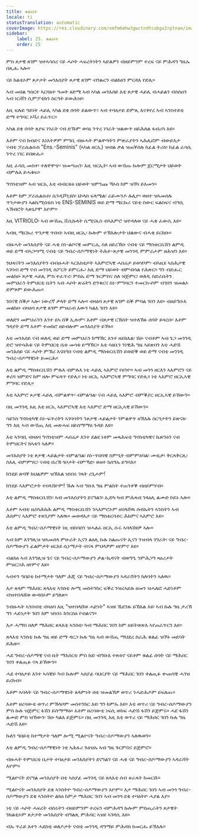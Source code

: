 ```yaml
---
title: ቁልዕነት
locale: ti
statusTranslation: automatic
coverImage: https://res.cloudinary.com/xmfm6mhw3gwctndtcubgx2rptnae/image/upload/v1740337243/small_cover_educacion_fundamental_a051170f1c.webp
sidebar:
    label: 25. ቁልዕነት
    order: 25
---
```

ምስ ጾታዊ ጸገም ዝተኣሳሰረ ናይ ሓሶት ሓፍረትነትን ኣድልዎን ብዘይምንም ተረፍ ናይ ምሕዳግ ግዜኡ በጺሑ ኣሎ።

ናይ ክልቲኦም ጾታታት መንእሰያት ጾታዊ ጸገም ብንጹርን ብልክዕን ምርዳእ የድሊ።

ኣብ መበል ዓሰርተ ኣርባዕተ ዓመት ዕድሜ ኣብ ኣካል መንእሰይ እቲ ጾታዊ ሓይሊ ብሓይልን ብስስዐን ኣብ ነርቭን ሲምፓቲክን ስርዓት ይውሕዝ።

እዚ ፍሉይ ዓይነት ሓይሊ ኣካል ደቂ ሰባት ይልውጥ፣ ኣብ ተባዕታይ ድምጺ እናቀየረ ኣብ ኣንስተይቲ ድማ ተግባር ኦቫሪ ይፈጥር።

ኣካል ደቂ ሰባት ጸያፍ ነገራት ናብ ድኹም ወሳኒ ንጥረ ነገራት ዝልውጥ ዘይሕለል ፋብሪካ እዩ።

እቶም ናብ ከብድና እነእትዎም ምግቢ ብዙሓት ምልዋጣትን ምጽራያትን ኣሕሊፎም ብውድእታ ናብቲ ፓራሴልሱስ "Ens.-Seminis" (ኣካል ዘርኢ) ዝብል ቃል ዝጠቐሰሉ ከፊል ትሪስ፡ ከፊል ፈሳሲ ንጥረ ነገር ይበጽሑ።

እዚ ፈሳሲ መስተ፡ ተለዋዋጭ፡ ዝመጣጠን፡ እዚ ዝርኢት፡ ኣብ ውሽጡ ኩሎም ጀርሚታት ህይወት ብምሉእ ይሓቁፍ።

ግኖስቲዝም ኣብ ዝርኢ እቲ ብብርቱዕ ህይወት ዝምንጩ ኻኦስ ከም ዝኾነ ይእመን።

እቶም ከም ፓራሴልሱስ፡ ሴንዲቮጊዩስ፡ ኒኮላስ ፍላሜል፡ ራይሙንዶ ሉሊዮ፡ ወዘተ ዝኣመሰሉ ጥንታውያን ኣልኬሚስቲስ ነቲ ENS-SEMINIS ወይ ድማ ሜርኩሪ ናይቲ ስውር ፍልስፍና ብዓቢ ኣኽብሮት ኣጽኒዖሞ እዮም።

እዚ VITRIOLO፡ ኣብ ውሽጢ ቬሲኩላት ሴሚናሌስ ብኣእምሮ ዝተዳለወ ናይ ሓቂ ፈውሲ እዩ።

ኣብዚ ሜርኩሪ ጥንታዊ ጥበብ፡ ኣብዚ ዘርኢ፡ ኩሎም ተኽእሎታት ህልውና ብሓቂ ይርከቡ።

ብዙሓት መንእሰያት ናይ ሓቂ ስነ-ልቦናዊ መምርሒ ስለ ዘይረኸቡ ናብቲ ናይ ማስቱርቤሽን ልምዲ ወይ ድማ ብኣጋጣሚ ናብቲ ናይ ግብረ-ሰዶማዊነት ትሕተ-ጾታዊ መንገዲ ምምራሖም ዘሕዝን እዩ።

ንህጻናትን መንእሰያትን ብብዙሓት ኣርእስቲታት ኣእምሮኣዊ ሓበሬታ ይወሃቦም፡ ብኣዚዩ ኣስሕታዊ ኣገባብ ድማ ናብ መንገዲ ስፖርት ይምርሑ፡ እዚ ድማ ህይወት ብምብሳል የሕጽር። ግን ብድሑር መልክዑ ጾታዊ ሓይሊ ምስ ተፈጥረ፡ ምስኡ ድማ ጉርምስና ስለ ዝጅምር፡ ወለዲ ስድራቤትን መምህራን ትምህርቲ ቤትን ኣብ ሓሶት ጽሬትን ድንቁርና ስነ-ምግባርን ተመርኲሶም ብገበን ዝመልኦ ድምጾም ይውሕጡ።

ገበናዊ ስቕታ ኣሎ፡ ነውረኛ ቃላት ድማ ኣሎ። ብዛዕባ ጾታዊ ጸገም ስቕ ምባል ገበን እዩ። ብዘይግቡእ መልክዑ ብዛዕባ ጾታዊ ጸገም ምዝራብ እውን ካልእ ገበን እዩ።

ወለድን መምህራንን እንተ ደኣ ስቕ ኢሎም፡ እቶም ብጾታዊ ርኽሰት ዝተለኽፉ ሰባት ይዛረቡ፡ እቶም ግዳያት ድማ እቶም ተመክሮ ዘይብሎም መንእሰያት ይኾኑ።

እቲ መንእሰይ ናብ ወለዲ ወይ ድማ መምህራን ክማኸር እንተ ዘይክእል፡ ሽዑ ናብቶም ኣብ ጌጋ መንገዲ ድሮ ዝተሳሕቱ ናይ ትምህርቲ ቤቱ መሳቱ ይማኸር። እቲ ሳዕቤን ንነዊሕ ግዜ ኣይጽበን እቲ ሓድሽ መንእሰይ ናይ ሓሶት ምኽሪ እናሰዓበ ናብቲ ልምዲ ማስቱርቤሽን ይወድቕ ወይ ድማ ናብቲ መንገዲ ግብረ-ሰዶማዊነት ይመርሕ።

እቲ ልምዲ ማስቱርቤሽን ምሉእ ብምሉእ ነቲ ሓይሊ ኣእምሮ የዕንዮ። ኣብ መንጎ ዘርእን ኣእምሮን ናይ ቀረባ ዝምድና ከም ዘሎ ምፍላጥ የድሊ። ነቲ ዘርኢ ኣእምሮኣዊ ምግባር የድሊ። ነቲ ኣእምሮ ዘርኢኣዊ ምግባር የድሊ።

እቲ ኣእምሮ ጾታዊ ሓይሊ ብምልዋጥ፡ ብምልዓል፡ ናብ ሓይሊ ኣእምሮ ብምቕያር ዘርኢኣዊ ይኸውን።

በዚ መንገዲ እዚ እቲ ዘርኢ ኣእምሮኣዊ እቲ ኣእምሮ ድማ ዘርኢኣዊ ይኸውን።

ሳይንስ ግኖስቲካዊ ስነ-ፍጥረትን ኣገባባትን ንጾታዊ ሓይልታት ንምልዋጥ ዘኽእሉ ስርዓታትን ይጽናዕ፡ ግን እዚ ኣብ ውሽጢ እዚ መጽሓፍ ዘይሰማማዕ ጉዳይ እዩ።

እቲ ኣንባቢ ብዛዕባ ግኖስቲዝም ሓበሬታ እንተ ደልዩ ነቶም መጻሕፍቲ ግኖስቲካዊና ኬጽንዕን ናብ ትምህርትና ክኣቱን ኣለዎ።

መንእሰያት ነቲ ጾታዊ ሓይልታት ብምልዓል፡ ስነ-ጥበባዊ ስምዒት ብምምዕባል፡ ሙዚቃ፡ ቅርጻቅርጺ፡ ስእሊ ብምምሃር፡ ናብቲ በሪኽ ጎቦታት ብምኻድ፡ ወዘተ ክሰግኡ ይግባእ።

ክንደይ ጽባቐ ክህልዎም ዝኽእል ዝነበሩ ገጻት ረጊሖም!

ክንደይ ኣእምሮታት ተበላሽዮም! ኹሉ ኣብ ግቡእ ግዜ ምልክት ተጠንቀቕ ብዘይምሃብ።

እቲ ልምዲ ማስቱርቤሽን፡ ኣብ መንእሰያትን ደናግልን፡ ኢድካ ካብ ምሕጻብ ንላዕሊ ልሙድ ኮይኑ ኣሎ።

እቶም ኣብቲ ዜስካሕክሕ ልምዲ ማስቱርቤሽን ንኣእምሮኦም ዘበላሸዉ ሰብኡትን ኣንስትን ኣብ ሕክምና ኣእምሮ ተጸጊዖም ኣለዉ። መወዳእታ ናይ ማስቱርባቶር ሕክምና ኣእምሮ እዩ።

እቲ ልምዲ ግብረ-ሰዶማዊነት ነዚ ብስባሰን ዝሓለፈ ዘርኢ ሱሩ ኣባላሽዩዎ ኣሎ።

ኣብ ከም እንግሊዝ ዝኣመሰላ ምሁራት ኢናን ልዕሊ ኩሉ ስልጡናት ኢናን ንዝብላ ሃገራት፡ ናይ ግብረ-ሰዶማውያን ፊልምታት ዘርእዩ ሲነማታት ብናጻ ምህላዎም ዘየምኖ እዩ።

ብልክዕ ኣብ እንግሊዝ ጌና ናይ ግብረ-ሰዶማውያን ቃል-ኪዳናት ብወግዒ ንምሕጋግ ጻዕሪታት ምዝርጋሕ ዘየምኖ እዩ።

ኣብተን ዓበይቲ ከተማታት ዓለም ሕጂ ናይ ግብረ-ሰዶማውያን ኣዳራሻትን ክለባትን ኣለዉ።

እታ ጸላም ማሕበር ጸላእቲ ኣንስቲ ሎሚ መስተንክር ፍቕረ ንዝረኣይሉ ዘመን ዝሓለፎ ሓድነቶም ብዝተበላሸወ ውዳበኦም ይግለጽ።

ንብዙሓት ኣንበብቲ ብዛዕባ እዚ "ዝተበላሸወ ሓድነት" ኣዝዩ ኼደንጹ ይኽእል እዩ፡ ኣብ ኩሉ ግዜ ታሪኽ ግን ሓድነታት ገበን ከም ዝነበሩ ክንርስዕ የብልናን።

እታ ሓማስ ዘለዎ ማሕበር ጸላእቲ ኣንስቲ፡ ካብ ማሕበር ገበን ከም ዘይትወጽእ ኣየጠራጥርን እዩ።

ጸላእቲ ኣንስቲ ኩሉ ግዜ ወይ ድማ ዳርጋ ኩሉ ግዜ ኣብ ውሽጢ ማህደረ ስራሕ ቁልፊ ዝኾኑ መደባት ይሕዙ።

ሓደ ግብረ-ሰዶማዊ ናብ ቤት ማእሰርቲ ምስ ከደ፡ ብግቡእ ተጽዕኖ ናይቶም ቁልፊ ሰባት ናይ ማሕበር ገበን ቀልጢፉ ናጻ ይኸውን።

ሓደ ተባዕታይ እንተ ኣሳቒዩ፡ ካብ ኩሎም ኣሰያፊ ባህርያት ናይ ማሕበር ገበን ቀልጢፉ ቊጠባዊ ሓገዝ ይረክብ።

እቶም ኣባላት ናይ ግብረ-ሰዶማዊነት ጸላምነት በቲ ዝመልኽዎ ወጥሪ ንሓድሕዶም ይፍለጡ።

እቶም ዘረባውቲ ወጥሪ ምኽላቦም መስተንክር እዩ፡ ግን ከምኡ እዩ። እቲ ወጥሪ ናይ ግብረ-ሰዶማውያን ምስ ኩሉ ዝጅምር ፋሽን ይሰማማዕ። እቶም ዘረባውቲ ነፍሲ ወከፍ ሓድሽ ፋሽን ይጅምሩ። ሓደ ፋሽን ልሙድ ምስ ዝኸውን፡ ሽዑ ካልእ ይጅምሩ። በዚ መንገዲ እዚ እቲ ወጥሪ ናይ ማሕበር ገበን ኩሉ ግዜ ሓድሽ እዩ።

ኩለን ዓበይቲ ከተማታት ዓለም ሎሚ ሚልዮናት ግብረ-ሰዶማውያን ኣለዉወን።

እቲ ልምዲ ግብረ-ሰዶማዊነት ነቲ ኣሕፋሪ ጉዕዝኡ ኣብ ግዜ ጉርምስና ይጅምሮ።

ብዙሓት ትምህርቲ ቤታት ተባዕታይ መንእሰያትን ደናግልን ናይ ሓቂ ናይ ግብረ-ሰዶማውያን ኣዳራሻት እዮም።

ሚልዮናት ደናግል መንእሰያት በቲ ኣሰያፊ መንገዲ ናይ ጸላእቲ ሰብ ቆራጻት ክመርሹ።

ሚልዮናት መንእሰያት ደቂ ኣንስትዮ ግብረ-ሰዶማውያን እዮም። እታ ማሕበር ገበን ኣብ መንጎ ግብረ-ሰዶማውያን ደቂ ኣንስትዮ ልክዕ ከምታ ማሕበር ገበን ኣብ መንጎ ደቂ ተባዕትዮ ሓያል እያ።

ነቲ ናይ ሓሶት ሓፍረት ብስሩትን ብዘይምንም ተረፍን ብምሕዳግ ኩሎም ምስጢራትን ጾታዊት ንክልቲኦም ጾታታት መንእሰያት ብግልጺ ምሕባር ኣዝዩ ኣገዳሲ እዩ።

ብኡ ጥራይ እተን ሓደስቲ ወለዶታት ናብቲ መንገዲ ዳግማይ ምሕዳስ ክመርሑ ይኽእሉ።


